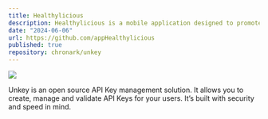 ```yaml
---
title: Healthylicious
description: Healthylicious is a mobile application designed to promote healthier eating habits by providing personalized meal recommendations based on users' dietary preferences and available ingredients. The app leverages advanced machine learning algorithms to analyze user input and suggest nutritious recipes that can be easily prepared at home, making it easier for individuals to make informed dietary choices and embrace a balanced diet.
date: "2024-06-06"
url: https://github.com/appHealthylicious
published: true
repository: chronark/unkey
---
```


[![](https://unkey.dev/images/landing/app.png)](https://unkey.dev)

Unkey is an open source API Key management solution. It allows you to create, manage and validate API Keys for your users. It’s built with security and speed in mind.
